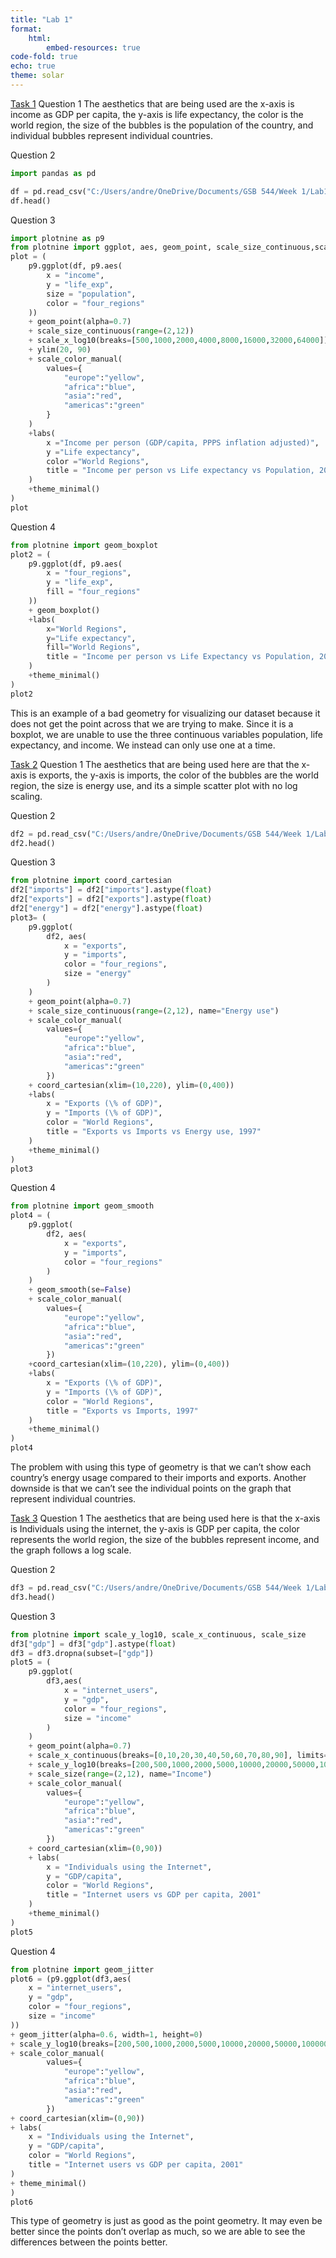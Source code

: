 ```yaml
---
title: "Lab 1"
format: 
    html:
        embed-resources: true
code-fold: true
echo: true
theme: solar
---
```

[Task 1]{.underline}
Question 1
The aesthetics that are being used are the x-axis is income as GDP per capita, the y-axis is life expectancy, the color is the world region, the size of the bubbles is the population of the country, and individual bubbles represent individual countries.

Question 2
```python
import pandas as pd

df = pd.read_csv("C:/Users/andre/OneDrive/Documents/GSB 544/Week 1/Lab1_Data/q1data.csv")
df.head()
```

Question 3
```python
import plotnine as p9
from plotnine import ggplot, aes, geom_point, scale_size_continuous,scale_x_log10, ylim,scale_color_manual, labs, theme_minimal
plot = (
    p9.ggplot(df, p9.aes(
        x = "income",
        y = "life_exp",
        size = "population",
        color = "four_regions"
    ))
    + geom_point(alpha=0.7)
    + scale_size_continuous(range=(2,12))
    + scale_x_log10(breaks=[500,1000,2000,4000,8000,16000,32000,64000])
    + ylim(20, 90)
    + scale_color_manual(
        values={
            "europe":"yellow",
            "africa":"blue",
            "asia":"red",
            "americas":"green"
        }
    )
    +labs(
        x ="Income per person (GDP/capita, PPPS inflation adjusted)",
        y ="Life expectancy",
        color ="World Regions",
        title = "Income per person vs Life expectancy vs Population, 2010"
    )
    +theme_minimal()
)
plot
```

Question 4
```python
from plotnine import geom_boxplot
plot2 = (
    p9.ggplot(df, p9.aes(
        x = "four_regions",
        y = "life_exp",
        fill = "four_regions"
    ))
    + geom_boxplot()
    +labs(
        x="World Regions",
        y="Life expectancy",
        fill="World Regions",
        title = "Income per person vs Life Expectancy vs Population, 2010"
    )
    +theme_minimal()
)
plot2
```
This is an example of a bad geometry for visualizing our dataset because it does not get the point across that we are trying to make. Since it is a boxplot, we are unable to use the three continuous variables population, life expectancy, and income. We instead can only use one at a time.

[Task 2]{.underline}
Question 1
The aesthetics that are being used here are that the x-axis is exports, the y-axis is imports, the color of the bubbles are the world region, the size is energy use, and its a simple scatter plot with no log scaling.

Question 2
```python
df2 = pd.read_csv("C:/Users/andre/OneDrive/Documents/GSB 544/Week 1/Lab1_Data/q2data.csv")
df2.head()
```

Question 3
```python
from plotnine import coord_cartesian
df2["imports"] = df2["imports"].astype(float)
df2["exports"] = df2["exports"].astype(float)
df2["energy"] = df2["energy"].astype(float)
plot3= (
    p9.ggplot(
        df2, aes(
            x = "exports",
            y = "imports",
            color = "four_regions",
            size = "energy"
        )
    )
    + geom_point(alpha=0.7)
    + scale_size_continuous(range=(2,12), name="Energy use")
    + scale_color_manual(
        values={
            "europe":"yellow",
            "africa":"blue",
            "asia":"red",
            "americas":"green"
        })
    + coord_cartesian(xlim=(10,220), ylim=(0,400))
    +labs(
        x = "Exports (\% of GDP)",
        y = "Imports (\% of GDP)",
        color = "World Regions",
        title = "Exports vs Imports vs Energy use, 1997"
    )
    +theme_minimal()
)
plot3
```

Question 4
```python
from plotnine import geom_smooth
plot4 = (
    p9.ggplot(
        df2, aes(
            x = "exports",
            y = "imports",
            color = "four_regions"
        )
    )
    + geom_smooth(se=False)
    + scale_color_manual(
        values={
            "europe":"yellow",
            "africa":"blue",
            "asia":"red",
            "americas":"green"
        })
    +coord_cartesian(xlim=(10,220), ylim=(0,400))
    +labs(
        x = "Exports (\% of GDP)",
        y = "Imports (\% of GDP)",
        color = "World Regions",
        title = "Exports vs Imports, 1997"
    )
    +theme_minimal()
)
plot4
```
The problem with using this type of geometry is that we can't show each country's energy usage compared to their imports and exports. Another downside is that we can't see the individual points on the graph that represent individual countries.

[Task 3]{.underline}
Question 1
The aesthetics that are being used here is that the x-axis is Individuals using the internet, the y-axis is GDP per capita, the color represents the world region, the size of the bubbles represent income, and the graph follows a log scale.

Question 2
```python
df3 = pd.read_csv("C:/Users/andre/OneDrive/Documents/GSB 544/Week 1/Lab1_Data/q3data.csv")
df3.head()
```

Question 3
```python
from plotnine import scale_y_log10, scale_x_continuous, scale_size
df3["gdp"] = df3["gdp"].astype(float)
df3 = df3.dropna(subset=["gdp"])
plot5 = (
    p9.ggplot(
        df3,aes(
            x = "internet_users",
            y = "gdp",
            color = "four_regions",
            size = "income"
        )
    )
    + geom_point(alpha=0.7)
    + scale_x_continuous(breaks=[0,10,20,30,40,50,60,70,80,90], limits=[0,90])
    + scale_y_log10(breaks=[200,500,1000,2000,5000,10000,20000,50000,100000], labels=["200","500","1000","2000","5000","10k","20k","50k","100k"], limits=[200,100000])
    + scale_size(range=(2,12), name="Income")
    + scale_color_manual(
        values={
            "europe":"yellow",
            "africa":"blue",
            "asia":"red",
            "americas":"green"
        })
    + coord_cartesian(xlim=(0,90))
    + labs(
        x = "Individuals using the Internet",
        y = "GDP/capita",
        color = "World Regions",
        title = "Internet users vs GDP per capita, 2001"
    )
    +theme_minimal()
)
plot5
```

Question 4
```python
from plotnine import geom_jitter
plot6 = (p9.ggplot(df3,aes(
    x = "internet_users",
    y = "gdp",
    color = "four_regions",
    size = "income"
))
+ geom_jitter(alpha=0.6, width=1, height=0)
+ scale_y_log10(breaks=[200,500,1000,2000,5000,10000,20000,50000,100000], labels=["200","500","1000","2000","5000","10k","20k","50k","100k"], limits=[200,100000])
+ scale_color_manual(
        values={
            "europe":"yellow",
            "africa":"blue",
            "asia":"red",
            "americas":"green"
        })
+ coord_cartesian(xlim=(0,90))
+ labs(
    x = "Individuals using the Internet",
    y = "GDP/capita",
    color = "World Regions",
    title = "Internet users vs GDP per capita, 2001"
)
+ theme_minimal()
)
plot6
```
This type of geometry is just as good as the point geometry. It may even be better since the points don't overlap as much, so we are able to see the differences between the points better.